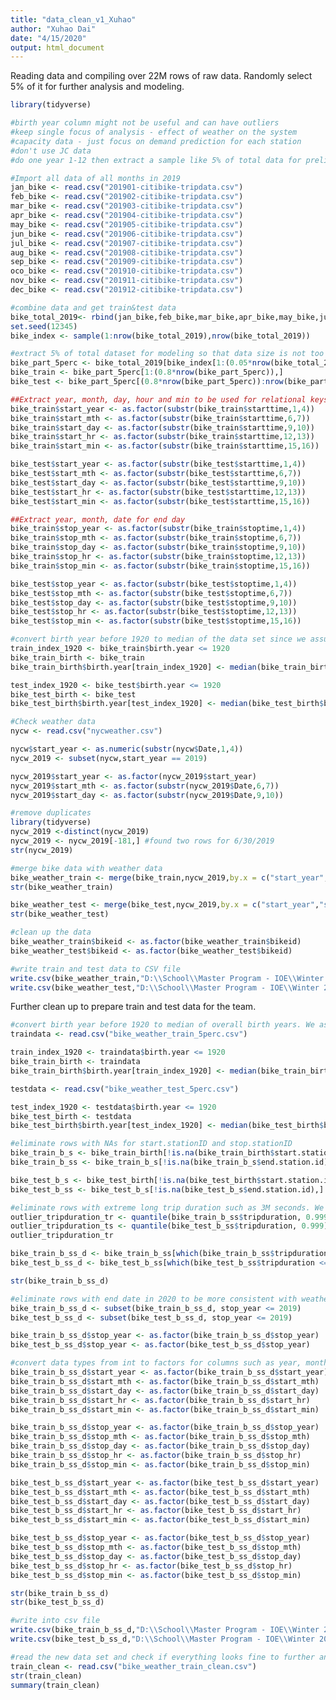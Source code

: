 ```yaml
---
title: "data_clean_v1_Xuhao"
author: "Xuhao Dai"
date: "4/15/2020"
output: html_document
---
```

Reading data and compiling over 22M rows of raw data. Randomly select 5% of it for further analysis and modeling.
```r
library(tidyverse)

#birth year column might not be useful and can have outliers 
#keep single focus of analysis - effect of weather on the system 
#capacity data - just focus on demand prediction for each station 
#don't use JC data 
#do one year 1-12 then extract a sample like 5% of total data for preliminary work 

#Import all data of all months in 2019 
jan_bike <- read.csv("201901-citibike-tripdata.csv")
feb_bike <- read.csv("201902-citibike-tripdata.csv")
mar_bike <- read.csv("201903-citibike-tripdata.csv")
apr_bike <- read.csv("201904-citibike-tripdata.csv")
may_bike <- read.csv("201905-citibike-tripdata.csv")
jun_bike <- read.csv("201906-citibike-tripdata.csv")
jul_bike <- read.csv("201907-citibike-tripdata.csv")
aug_bike <- read.csv("201908-citibike-tripdata.csv")
sep_bike <- read.csv("201909-citibike-tripdata.csv")
oco_bike <- read.csv("201910-citibike-tripdata.csv")
nov_bike <- read.csv("201911-citibike-tripdata.csv")
dec_bike <- read.csv("201912-citibike-tripdata.csv")

#combine data and get train&test data
bike_total_2019<- rbind(jan_bike,feb_bike,mar_bike,apr_bike,may_bike,jun_bike,jul_bike,aug_bike,sep_bike,oco_bike,nov_bike,dec_bike)
set.seed(12345)
bike_index <- sample(1:nrow(bike_total_2019),nrow(bike_total_2019))

#extract 5% of total dataset for modeling so that data size is not too big
bike_part_5perc <- bike_total_2019[bike_index[1:(0.05*nrow(bike_total_2019))],]
bike_train <- bike_part_5perc[1:(0.8*nrow(bike_part_5perc)),]
bike_test <- bike_part_5perc[(0.8*nrow(bike_part_5perc)):nrow(bike_part_5perc),]

##Extract year, month, day, hour and min to be used for relational keys to match with weather data
bike_train$start_year <- as.factor(substr(bike_train$starttime,1,4))
bike_train$start_mth <- as.factor(substr(bike_train$starttime,6,7))
bike_train$start_day <- as.factor(substr(bike_train$starttime,9,10))
bike_train$start_hr <- as.factor(substr(bike_train$starttime,12,13))
bike_train$start_min <- as.factor(substr(bike_train$starttime,15,16))

bike_test$start_year <- as.factor(substr(bike_test$starttime,1,4))
bike_test$start_mth <- as.factor(substr(bike_test$starttime,6,7))
bike_test$start_day <- as.factor(substr(bike_test$starttime,9,10))
bike_test$start_hr <- as.factor(substr(bike_test$starttime,12,13))
bike_test$start_min <- as.factor(substr(bike_test$starttime,15,16))

##Extract year, month, date for end day
bike_train$stop_year <- as.factor(substr(bike_train$stoptime,1,4))
bike_train$stop_mth <- as.factor(substr(bike_train$stoptime,6,7))
bike_train$stop_day <- as.factor(substr(bike_train$stoptime,9,10))
bike_train$stop_hr <- as.factor(substr(bike_train$stoptime,12,13))
bike_train$stop_min <- as.factor(substr(bike_train$stoptime,15,16))

bike_test$stop_year <- as.factor(substr(bike_test$stoptime,1,4))
bike_test$stop_mth <- as.factor(substr(bike_test$stoptime,6,7))
bike_test$stop_day <- as.factor(substr(bike_test$stoptime,9,10))
bike_test$stop_hr <- as.factor(substr(bike_test$stoptime,12,13))
bike_test$stop_min <- as.factor(substr(bike_test$stoptime,15,16))

#convert birth year before 1920 to median of the data set since we assume no one who is over 100 years old would ride the bike. the data point might be mis-entry 
train_index_1920 <- bike_train$birth.year <= 1920
bike_train_birth <- bike_train
bike_train_birth$birth.year[train_index_1920] <- median(bike_train_birth$birth.year)

test_index_1920 <- bike_test$birth.year <= 1920
bike_test_birth <- bike_test
bike_test_birth$birth.year[test_index_1920] <- median(bike_test_birth$birth.year)

#Check weather data
nycw <- read.csv("nycweather.csv")

nycw$start_year <- as.numeric(substr(nycw$Date,1,4))
nycw_2019 <- subset(nycw,start_year == 2019)

nycw_2019$start_year <- as.factor(nycw_2019$start_year)
nycw_2019$start_mth <- as.factor(substr(nycw_2019$Date,6,7))
nycw_2019$start_day <- as.factor(substr(nycw_2019$Date,9,10))

#remove duplicates
library(tidyverse)
nycw_2019 <-distinct(nycw_2019)
nycw_2019 <- nycw_2019[-181,] #found two rows for 6/30/2019
str(nycw_2019)

#merge bike data with weather data 
bike_weather_train <- merge(bike_train,nycw_2019,by.x = c("start_year","start_mth","start_day"), by.y = c("start_year","start_mth", "start_day"))
str(bike_weather_train)

bike_weather_test <- merge(bike_test,nycw_2019,by.x = c("start_year","start_mth","start_day"), by.y = c("start_year","start_mth", "start_day"))
str(bike_weather_test)

#clean up the data 
bike_weather_train$bikeid <- as.factor(bike_weather_train$bikeid)
bike_weather_test$bikeid <- as.factor(bike_weather_test$bikeid)

#write train and test data to CSV file 
write.csv(bike_weather_train,"D:\\School\\Master Program - IOE\\Winter 2020\\Team project\\bike_weather_train_5perc_new.csv")
write.csv(bike_weather_test,"D:\\School\\Master Program - IOE\\Winter 2020\\Team project\\bike_weather_test_5perc.csv")


```



Further clean up to prepare train and test data for the team. 
```r
#convert birth year before 1920 to median of overall birth years. We assumed that people over 100 years would not likely to ride bikes and those data points are outliers. 
traindata <- read.csv("bike_weather_train_5perc.csv")

train_index_1920 <- traindata$birth.year <= 1920
bike_train_birth <- traindata
bike_train_birth$birth.year[train_index_1920] <- median(bike_train_birth$birth.year)

testdata <- read.csv("bike_weather_test_5perc.csv")

test_index_1920 <- testdata$birth.year <= 1920
bike_test_birth <- testdata
bike_test_birth$birth.year[test_index_1920] <- median(bike_test_birth$birth.year)

#eliminate rows with NAs for start.stationID and stop.stationID
bike_train_b_s <- bike_train_birth[!is.na(bike_train_birth$start.station.id),]
bike_train_b_ss <- bike_train_b_s[!is.na(bike_train_b_s$end.station.id),]

bike_test_b_s <- bike_test_birth[!is.na(bike_test_birth$start.station.id),]
bike_test_b_ss <- bike_test_b_s[!is.na(bike_test_b_s$end.station.id),]

#eliminate rows with extreme long trip duration such as 3M seconds. We assumed that those are outliers. 
outlier_tripduration_tr <- quantile(bike_train_b_ss$tripduration, 0.999)
outlier_tripduration_ts <- quantile(bike_test_b_ss$tripduration, 0.999)
outlier_tripduration_tr

bike_train_b_ss_d <- bike_train_b_ss[which(bike_train_b_ss$tripduration <= outlier_tripduration_tr),]
bike_test_b_ss_d <- bike_test_b_ss[which(bike_test_b_ss$tripduration <= outlier_tripduration_ts),]

str(bike_train_b_ss_d)

#eliminate rows with end date in 2020 to be more consistent with weather data the team is using 
bike_train_b_ss_d <- subset(bike_train_b_ss_d, stop_year <= 2019)
bike_test_b_ss_d <- subset(bike_test_b_ss_d, stop_year <= 2019)

bike_train_b_ss_d$stop_year <- as.factor(bike_train_b_ss_d$stop_year)
bike_test_b_ss_d$stop_year <- as.factor(bike_test_b_ss_d$stop_year)

#convert data types from int to factors for columns such as year, month, etc.
bike_train_b_ss_d$start_year <- as.factor(bike_train_b_ss_d$start_year)
bike_train_b_ss_d$start_mth <- as.factor(bike_train_b_ss_d$start_mth)
bike_train_b_ss_d$start_day <- as.factor(bike_train_b_ss_d$start_day)
bike_train_b_ss_d$start_hr <- as.factor(bike_train_b_ss_d$start_hr)
bike_train_b_ss_d$start_min <- as.factor(bike_train_b_ss_d$start_min)

bike_train_b_ss_d$stop_year <- as.factor(bike_train_b_ss_d$stop_year)
bike_train_b_ss_d$stop_mth <- as.factor(bike_train_b_ss_d$stop_mth)
bike_train_b_ss_d$stop_day <- as.factor(bike_train_b_ss_d$stop_day)
bike_train_b_ss_d$stop_hr <- as.factor(bike_train_b_ss_d$stop_hr)
bike_train_b_ss_d$stop_min <- as.factor(bike_train_b_ss_d$stop_min)

bike_test_b_ss_d$start_year <- as.factor(bike_test_b_ss_d$start_year)
bike_test_b_ss_d$start_mth <- as.factor(bike_test_b_ss_d$start_mth)
bike_test_b_ss_d$start_day <- as.factor(bike_test_b_ss_d$start_day)
bike_test_b_ss_d$start_hr <- as.factor(bike_test_b_ss_d$start_hr)
bike_test_b_ss_d$start_min <- as.factor(bike_test_b_ss_d$start_min)

bike_test_b_ss_d$stop_year <- as.factor(bike_test_b_ss_d$stop_year)
bike_test_b_ss_d$stop_mth <- as.factor(bike_test_b_ss_d$stop_mth)
bike_test_b_ss_d$stop_day <- as.factor(bike_test_b_ss_d$stop_day)
bike_test_b_ss_d$stop_hr <- as.factor(bike_test_b_ss_d$stop_hr)
bike_test_b_ss_d$stop_min <- as.factor(bike_test_b_ss_d$stop_min)

str(bike_train_b_ss_d)
str(bike_test_b_ss_d)

#write into csv file
write.csv(bike_train_b_ss_d,"D:\\School\\Master Program - IOE\\Winter 2020\\Team project\\bike_weather_train_clean.csv")
write.csv(bike_test_b_ss_d,"D:\\School\\Master Program - IOE\\Winter 2020\\Team project\\bike_weather_test_clean.csv")

#read the new data set and check if everything looks fine to further analysis
train_clean <- read.csv("bike_weather_train_clean.csv")
str(train_clean)
summary(train_clean)

```

